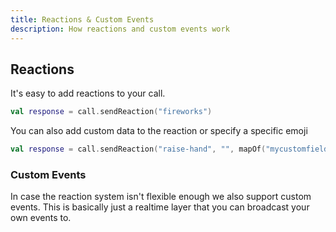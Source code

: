 ```yaml
---
title: Reactions & Custom Events
description: How reactions and custom events work
---
```


## Reactions

It's easy to add reactions to your call.

```kotlin
val response = call.sendReaction("fireworks")
```

You can also add custom data to the reaction or specify a specific emoji

```kotlin
val response = call.sendReaction("raise-hand", "", mapOf("mycustomfield" to "hello"))
```

### Custom Events

In case the reaction system isn't flexible enough we also support custom events.
This is basically just a realtime layer that you can broadcast your own events to.

```kotlin
```
